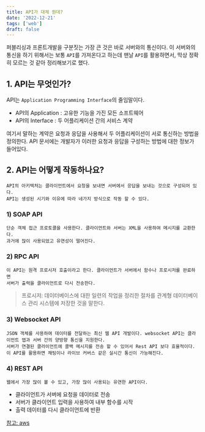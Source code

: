 ```yaml
---
title: API가 대체 뭔데?
date: '2022-12-21'
tags: ['web']
draft: false
---
```


퍼블리싱과 프론트개발을 구분짓는 가장 큰 것은 바로 서버와의 통신이다. 이 서버와의 통신을 하기
위해서는 보통 `API`를 가져온다고 하는데 맨날 `API`를 활용하면서, 막상 정확히 모르는 것 같아 정리해보기로 했다.

## 1. API는 무엇인가?

API는 `Application Programming Interface`의 줄임말이다.

- API의 Application : 고유한 기능을 가진 모든 소프트웨어
- API의 Interface : 두 어플리케이션 간의 서비스 계약

여기서 말하는 계약은 요청과 응답을 사용해서 두 어플리케이션이 서로 통신하는 방법을 정의한다.
API 문서에는 개발자가 이러한 요청과 응답을 구성하는 방법에 대한 정보가 들어있다.

## 2. API는 어떻게 작동하나요?

    API의 아키텍처는 클라이언트에서 요청을 보내면 서버에서 응답을 보내는 것으로 구성되어 있다.
    API는 생성된 시기와 이유에 따라 네가지 방식으로 작동 할 수 있다.

### 1) SOAP API

    단순 객체 접근 프로토콜을 사용한다. 클라이언트와 서버는 XML을 사용하여 메시지를 교환한다.
    과거에 많이 사용되었고 유연성이 떨어진다.

### 2) RPC API

    이 API는 원격 프로시저 호출이라고 한다. 클라이언트가 서버에서 함수나 프로시저를 완료하면
    서버가 출력을 클라이언트로 다시 전송한다.

> 프로시저: 데이터베이스에 대한 일련의 작업을 정리한 절차를 관계형 데이터베이스 관리 시스템에 저장한 것을 말한다.

### 3) Websocket API

    JSON 객체를 사용하여 데이터를 전달하는 최신 웹 API 개발이다. websocket API는 클라이언트 앱과 서버 간의 양방향 통신을 지원한다.
    서버가 연결된 클라이언트에 콜백 메시지를 전송 할 수 있어서 Rest API 보다 효율적이다.
    이 API를 활용하면 채팅이나 라이브 커버스 같은 실시간 통신이 가능해진다.

### 4) REST API

    웹에서 가장 많이 볼 수 있고, 가장 많이 사용되는 유연한 API이다.

- 클라이언트가 서버에 요청을 데이터로 전송
- 서버가 클라이언트 입력을 사용하여 내부 함수를 시작
- 출력 데이터를 다시 클라이언트에 반환

[참고: aws](https://aws.amazon.com/ko/what-is/api/)
